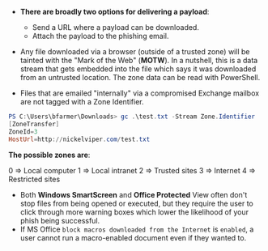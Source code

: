 - **There are broadly two options for delivering a payload**:
    - Send a URL where a payload can be downloaded.
    - Attach the payload to the phishing email.

- Any file downloaded via a browser (outside of a trusted zone) will be tainted with the "Mark of the Web" (**MOTW**).  In a nutshell, this is a data stream that gets embedded into the file which says it was downloaded from an untrusted location. The zone data can be read with PowerShell.
- Files that are emailed "internally" via a compromised Exchange mailbox are not tagged with a Zone Identifier.
```PowerShell
PS C:\Users\bfarmer\Downloads> gc .\test.txt -Stream Zone.Identifier
[ZoneTransfer]
ZoneId=3
HostUrl=http://nickelviper.com/test.txt
```
**The possible zones are**:

0 => Local computer
1 => Local intranet
2 => Trusted sites
3 => Internet
4 => Restricted sites


- Both **Windows SmartScreen** and **Office Protected** View  often don't stop files from being opened or executed, but they require the user to click through more warning boxes which lower the likelihood of your phish being successful. 
- If MS Office `block macros downloaded from the Internet` is `enabled`, a user cannot run a macro-enabled document even if they wanted to.